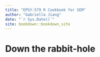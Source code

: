 ```yaml
--- 
title: "EPSY:579 R Cookbook for SEM"
author: "Gabriella Jiang"
date: "`r Sys.Date()`"
site: bookdown::bookdown_site
---
```


# Down the rabbit-hole

